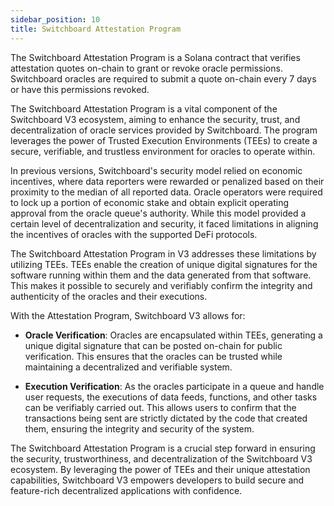 ```yaml
---
sidebar_position: 10
title: Switchboard Attestation Program
---
```


The Switchboard Attestation Program is a Solana contract that verifies
attestation quotes on-chain to grant or revoke oracle permissions. Switchboard
oracles are required to submit a quote on-chain every 7 days or have this
permissions revoked.

The Switchboard Attestation Program is a vital component of the Switchboard V3
ecosystem, aiming to enhance the security, trust, and decentralization of oracle
services provided by Switchboard. The program leverages the power of Trusted
Execution Environments (TEEs) to create a secure, verifiable, and trustless
environment for oracles to operate within.

In previous versions, Switchboard's security model relied on economic
incentives, where data reporters were rewarded or penalized based on their
proximity to the median of all reported data. Oracle operators were required to
lock up a portion of economic stake and obtain explicit operating approval from
the oracle queue's authority. While this model provided a certain level of
decentralization and security, it faced limitations in aligning the incentives
of oracles with the supported DeFi protocols.

The Switchboard Attestation Program in V3 addresses these limitations by
utilizing TEEs. TEEs enable the creation of unique digital signatures for the
software running within them and the data generated from that software. This
makes it possible to securely and verifiably confirm the integrity and
authenticity of the oracles and their executions.

With the Attestation Program, Switchboard V3 allows for:

- **Oracle Verification**: Oracles are encapsulated within TEEs, generating a
  unique digital signature that can be posted on-chain for public verification.
  This ensures that the oracles can be trusted while maintaining a decentralized
  and verifiable system.

- **Execution Verification**: As the oracles participate in a queue and handle
  user requests, the executions of data feeds, functions, and other tasks can be
  verifiably carried out. This allows users to confirm that the transactions
  being sent are strictly dictated by the code that created them, ensuring the
  integrity and security of the system.

The Switchboard Attestation Program is a crucial step forward in ensuring the
security, trustworthiness, and decentralization of the Switchboard V3 ecosystem.
By leveraging the power of TEEs and their unique attestation capabilities,
Switchboard V3 empowers developers to build secure and feature-rich
decentralized applications with confidence.
